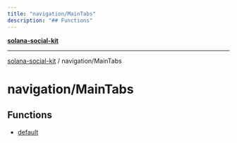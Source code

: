 ```yaml
---
title: "navigation/MainTabs"
description: "## Functions"
---
```


[**solana-social-kit**](../../README.mdx)

***

[solana-social-kit](../../README.mdx) / navigation/MainTabs

# navigation/MainTabs

## Functions

- [default](functions/default.mdx)

